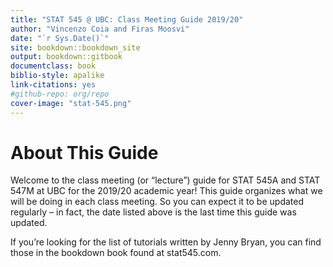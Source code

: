 ```yaml
---
title: "STAT 545 @ UBC: Class Meeting Guide 2019/20"
author: "Vincenzo Coia and Firas Moosvi"
date: "`r Sys.Date()`"
site: bookdown::bookdown_site
output: bookdown::gitbook
documentclass: book
biblio-style: apalike
link-citations: yes
#github-repo: org/repo
cover-image: "stat-545.png"
---
```


# About This Guide {-}

Welcome to the class meeting (or "lecture") guide for STAT 545A and STAT 547M at UBC for the 2019/20 academic year! This guide organizes what we will be doing in each class meeting. So you can expect it to be updated regularly -- in fact, the date listed above is the last time this guide was updated. 

If you're looking for the list of tutorials written by Jenny Bryan, you can find those in the bookdown book found at stat545.com.
